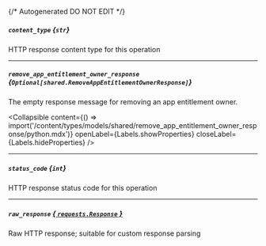 {/* Autogenerated DO NOT EDIT  */}

##### `content_type` *{`str`}*
HTTP response content type for this operation

---
##### `remove_app_entitlement_owner_response` *{`Optional[shared.RemoveAppEntitlementOwnerResponse]`}*
The empty response message for removing an app entitlement owner.

<Collapsible content={() => import('/content/types/models/shared/remove_app_entitlement_owner_response/python.mdx')} openLabel={Labels.showProperties} closeLabel={Labels.hideProperties} />


---
##### `status_code` *{`int`}*
HTTP response status code for this operation

---
##### `raw_response` [*{ `requests.Response` }*](https://requests.readthedocs.io/en/latest/api/#requests.Response)
Raw HTTP response; suitable for custom response parsing


